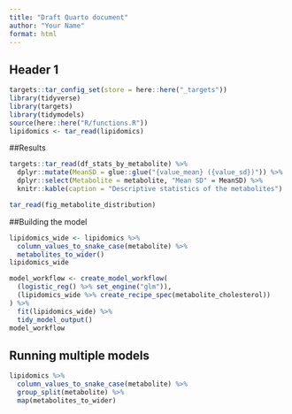 ```yaml
---
title: "Draft Quarto document"
author: "Your Name"
format: html
---
```


## Header 1

```r
targets::tar_config_set(store = here::here("_targets"))
library(tidyverse)
library(targets)
library(tidymodels)
source(here::here("R/functions.R"))
lipidomics <- tar_read(lipidomics)
```

##Results

```r
targets::tar_read(df_stats_by_metabolite) %>%
  dplyr::mutate(MeanSD = glue::glue("{value_mean} ({value_sd})")) %>%
  dplyr::select(Metabolite = metabolite, "Mean SD" = MeanSD) %>%
  knitr::kable(caption = "Descriptive statistics of the metabolites")
```

```r
tar_read(fig_metabolite_distribution)
```

##Building the model

```r
lipidomics_wide <- lipidomics %>%
  column_values_to_snake_case(metabolite) %>%
  metabolites_to_wider()
lipidomics_wide
```

```r
model_workflow <- create_model_workflow(
  (logistic_reg() %>% set_engine("glm")),
  (lipidomics_wide %>% create_recipe_spec(metabolite_cholesterol))
) %>%
  fit(lipidomics_wide) %>%
  tidy_model_output()
model_workflow
```

## Running multiple models

```r
lipidomics %>%
  column_values_to_snake_case(metabolite) %>%
  group_split(metabolite) %>%
  map(metabolites_to_wider)
```
